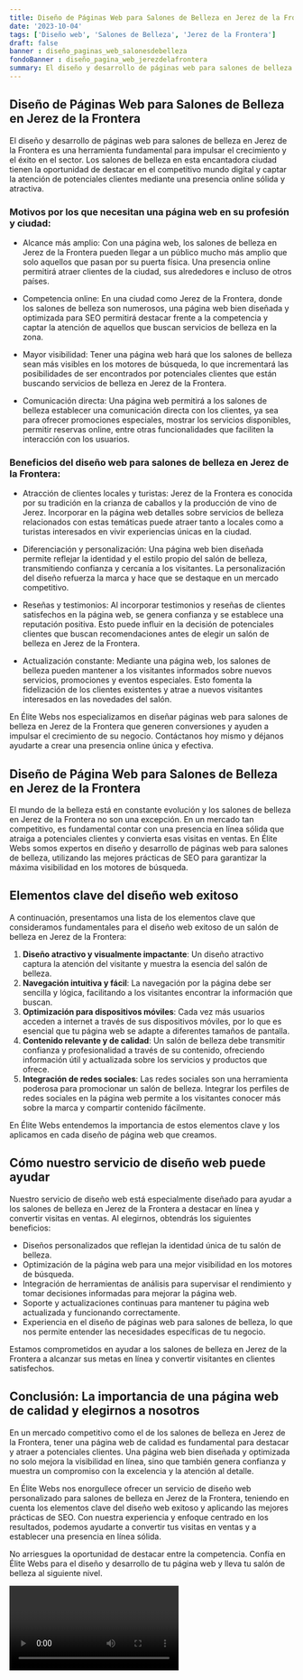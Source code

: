 ```yaml
---
title: Diseño de Páginas Web para Salones de Belleza en Jerez de la Frontera
date: '2023-10-04'
tags: ['Diseño web', 'Salones de Belleza', 'Jerez de la Frontera']
draft: false
banner : diseño_paginas_web_salonesdebelleza
fondoBanner : diseño_pagina_web_jerezdelafrontera
summary: El diseño y desarrollo de páginas web para salones de belleza en Jerez de la Frontera es una herramienta fundamental para impulsar el crecimiento y el éxito en el sector. Los salones de belleza en esta encantadora ciudad tienen la oportunidad de destacar en el competitivo mundo digital y captar la atención de potenciales clientes mediante una presencia online sólida y atractiva.
---
```


## Diseño de Páginas Web para Salones de Belleza en Jerez de la Frontera

El diseño y desarrollo de páginas web para salones de belleza en Jerez de la Frontera es una herramienta fundamental para impulsar el crecimiento y el éxito en el sector. Los salones de belleza en esta encantadora ciudad tienen la oportunidad de destacar en el competitivo mundo digital y captar la atención de potenciales clientes mediante una presencia online sólida y atractiva.

### Motivos por los que necesitan una página web en su profesión y ciudad:

- Alcance más amplio: Con una página web, los salones de belleza en Jerez de la Frontera pueden llegar a un público mucho más amplio que solo aquellos que pasan por su puerta física. Una presencia online permitirá atraer clientes de la ciudad, sus alrededores e incluso de otros países.

- Competencia online: En una ciudad como Jerez de la Frontera, donde los salones de belleza son numerosos, una página web bien diseñada y optimizada para SEO permitirá destacar frente a la competencia y captar la atención de aquellos que buscan servicios de belleza en la zona.

- Mayor visibilidad: Tener una página web hará que los salones de belleza sean más visibles en los motores de búsqueda, lo que incrementará las posibilidades de ser encontrados por potenciales clientes que están buscando servicios de belleza en Jerez de la Frontera.

- Comunicación directa: Una página web permitirá a los salones de belleza establecer una comunicación directa con los clientes, ya sea para ofrecer promociones especiales, mostrar los servicios disponibles, permitir reservas online, entre otras funcionalidades que faciliten la interacción con los usuarios.

### Beneficios del diseño web para salones de belleza en Jerez de la Frontera:

- Atracción de clientes locales y turistas: Jerez de la Frontera es conocida por su tradición en la crianza de caballos y la producción de vino de Jerez. Incorporar en la página web detalles sobre servicios de belleza relacionados con estas temáticas puede atraer tanto a locales como a turistas interesados en vivir experiencias únicas en la ciudad.

- Diferenciación y personalización: Una página web bien diseñada permite reflejar la identidad y el estilo propio del salón de belleza, transmitiendo confianza y cercanía a los visitantes. La personalización del diseño refuerza la marca y hace que se destaque en un mercado competitivo.

- Reseñas y testimonios: Al incorporar testimonios y reseñas de clientes satisfechos en la página web, se genera confianza y se establece una reputación positiva. Esto puede influir en la decisión de potenciales clientes que buscan recomendaciones antes de elegir un salón de belleza en Jerez de la Frontera.

- Actualización constante: Mediante una página web, los salones de belleza pueden mantener a los visitantes informados sobre nuevos servicios, promociones y eventos especiales. Esto fomenta la fidelización de los clientes existentes y atrae a nuevos visitantes interesados en las novedades del salón.

En Élite Webs nos especializamos en diseñar páginas web para salones de belleza en Jerez de la Frontera que generen conversiones y ayuden a impulsar el crecimiento de su negocio. Contáctanos hoy mismo y déjanos ayudarte a crear una presencia online única y efectiva.

<GifSeo />

<Cta />

## Diseño de Página Web para Salones de Belleza en Jerez de la Frontera

El mundo de la belleza está en constante evolución y los salones de belleza en Jerez de la Frontera no son una excepción. En un mercado tan competitivo, es fundamental contar con una presencia en línea sólida que atraiga a potenciales clientes y convierta esas visitas en ventas. En Élite Webs somos expertos en diseño y desarrollo de páginas web para salones de belleza, utilizando las mejores prácticas de SEO para garantizar la máxima visibilidad en los motores de búsqueda.

## Elementos clave del diseño web exitoso

A continuación, presentamos una lista de los elementos clave que consideramos fundamentales para el diseño web exitoso de un salón de belleza en Jerez de la Frontera:

1. **Diseño atractivo y visualmente impactante**: Un diseño atractivo captura la atención del visitante y muestra la esencia del salón de belleza.
2. **Navegación intuitiva y fácil**: La navegación por la página debe ser sencilla y lógica, facilitando a los visitantes encontrar la información que buscan.
3. **Optimización para dispositivos móviles**: Cada vez más usuarios acceden a internet a través de sus dispositivos móviles, por lo que es esencial que tu página web se adapte a diferentes tamaños de pantalla.
4. **Contenido relevante y de calidad**: Un salón de belleza debe transmitir confianza y profesionalidad a través de su contenido, ofreciendo información útil y actualizada sobre los servicios y productos que ofrece.
5. **Integración de redes sociales**: Las redes sociales son una herramienta poderosa para promocionar un salón de belleza. Integrar los perfiles de redes sociales en la página web permite a los visitantes conocer más sobre la marca y compartir contenido fácilmente.

En Élite Webs entendemos la importancia de estos elementos clave y los aplicamos en cada diseño de página web que creamos.

## Cómo nuestro servicio de diseño web puede ayudar

Nuestro servicio de diseño web está especialmente diseñado para ayudar a los salones de belleza en Jerez de la Frontera a destacar en línea y convertir visitas en ventas. Al elegirnos, obtendrás los siguientes beneficios:

- Diseños personalizados que reflejan la identidad única de tu salón de belleza.
- Optimización de la página web para una mejor visibilidad en los motores de búsqueda.
- Integración de herramientas de análisis para supervisar el rendimiento y tomar decisiones informadas para mejorar la página web.
- Soporte y actualizaciones continuas para mantener tu página web actualizada y funcionando correctamente.
- Experiencia en el diseño de páginas web para salones de belleza, lo que nos permite entender las necesidades específicas de tu negocio.

Estamos comprometidos en ayudar a los salones de belleza en Jerez de la Frontera a alcanzar sus metas en línea y convertir visitantes en clientes satisfechos.

## Conclusión: La importancia de una página web de calidad y elegirnos a nosotros

En un mercado competitivo como el de los salones de belleza en Jerez de la Frontera, tener una página web de calidad es fundamental para destacar y atraer a potenciales clientes. Una página web bien diseñada y optimizada no solo mejora la visibilidad en línea, sino que también genera confianza y muestra un compromiso con la excelencia y la atención al detalle.

En Élite Webs nos enorgullece ofrecer un servicio de diseño web personalizado para salones de belleza en Jerez de la Frontera, teniendo en cuenta los elementos clave del diseño web exitoso y aplicando las mejores prácticas de SEO. Con nuestra experiencia y enfoque centrado en los resultados, podemos ayudarte a convertir tus visitas en ventas y a establecer una presencia en línea sólida.

No arriesgues la oportunidad de destacar entre la competencia. Confía en Élite Webs para el diseño y desarrollo de tu página web y lleva tu salón de belleza al siguiente nivel.

<Video />

<CtaBot job='Salones de Belleza' city='Jerez de la Frontera'/>

<Gmaps query='Jerez de la Frontera+españa+maps' />